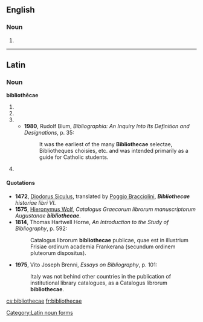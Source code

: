 ==English==

===Noun===
{{head|en|noun plural form}}

# {{plural of|bibliotheca|lang=en}}

----

==Latin==

===Noun===
'''bibliothēcae'''

# {{inflection of|bibliothēca||gen|s|lang=la}}
# {{inflection of|bibliothēca||dat|s|lang=la}}
# {{inflection of|bibliothēca||nom|p|lang=la}}
#* '''1980''', Rudolf Blum, ''Bibliographia: An Inquiry Into Its Definition and Designations'', p. 35:
#*: It was the earliest of the many '''Bibliothecae''' selectae, Bibliotheques choisies, etc. and was intended primarily as a guide for Catholic students.
# {{inflection of|bibliothēca||voc|p|lang=la}}

====Quotations====
* '''1472''', [[w:Diodorus Siculus|Diodorus Siculus]], translated by [[w:Gian Francesco Poggio Bracciolini|Poggio Bracciolini]], '''''Bibliothecae''' historiae libri VI''.
* '''1575''', [[w:Hieronymus Wolf|Hieronymus Wolf]], ''Catalogus Graecorum librorum manuscriptorum Augustanae '''bibliothecae'''''.
* '''1814''', Thomas Hartwell Horne, ''An Introduction to the Study of Bibliography'', p. 592:
*: Catalogus librorum '''bibliothecae''' publicae, quae est in illustrium Frisiae ordinum academia Frankerana (secundum ordinem pluteorum dispositus).
* '''1975''', Vito Joseph Brenni, ''Essays on Bibliography'', p. 101:
*: Italy was not behind other countries in the publication of institutional library catalogues, as a Catalogus librorum '''bibliothecae'''.

[[Category:Latin noun forms]]

[[cs:bibliothecae]]
[[fr:bibliothecae]]